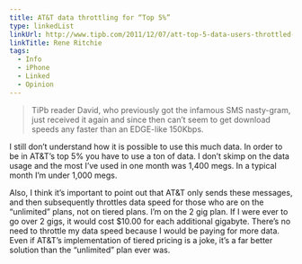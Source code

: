 ```yaml
---
title: AT&T data throttling for “Top 5%”
type: linkedList
linkUrl: http://www.tipb.com/2011/12/07/att-top-5-data-users-throttled-2g-speeds/
linkTitle: Rene Ritchie
tags:
  - Info
  - iPhone
  - Linked
  - Opinion
---
```


> TiPb reader David, who previously got the infamous SMS nasty-gram, just received it again and since then can’t seem to get download speeds any faster than an EDGE-like 150Kbps.

I still don’t understand how it is possible to use this much data. In order to be in AT&T’s top 5% you have to use a ton of data. I don’t skimp on the data usage and the most I’ve used in one month was 1,400 megs. In a typical month I’m under 1,000 megs.

Also, I think it’s important to point out that AT&T only sends these messages, and then subsequently throttles data speed for those who are on the “unlimited” plans, not on tiered plans. I’m on the 2 gig plan. If I were ever to go over 2 gigs, it would cost $10.00 for each additional gigabyte. There’s no need to throttle my data speed because I would be paying for more data. Even if AT&T’s implementation of tiered pricing is a joke, it’s a far better solution than the “unlimited” plan ever was.
